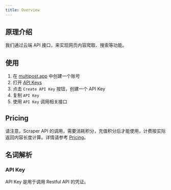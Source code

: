 ```yaml
---
title: Overview
---
```


## 原理介绍

我们通过云端 API 接口，来实现网页内容爬取、搜索等功能。

## 使用

1. 在 [multipost.app](https://multipost.app) 中创建一个账号
2. 打开 [API Keys](https://multipost.app/dashboard/api-keys)
3. 点击 `Create API Key` 按钮，创建一个 API Key
4. 复制 `API Key`
5. 使用 `API Key` 调用相关接口

## Pricing

请注意，Scraper API 的调用，需要消耗积分，充值积分后才能使用，计费按实际返回内容长度计算。详情请参考 [Pricing](/docs/user-guide/pricing)。

## 名词解析

### API Key

API Key 是用于调用 Restful API 的凭证。
